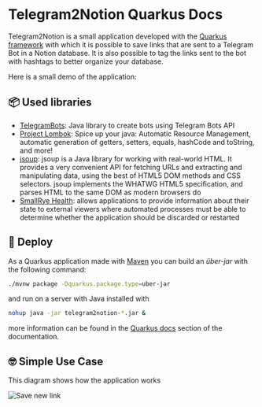 # Telegram2Notion Quarkus Docs

Telegram2Notion is a small application developed with the [Quarkus framework](https://quarkus.io/) with which it is possible to save links that are sent to a Telegram Bot in a Notion database. It is also possible to tag the links sent to the bot with hashtags to better organize your database.

Here is a small demo of the application:

<Vimeo video="763926082" />

## 📦 Used libraries

- [TelegramBots](https://github.com/rubenlagus/TelegramBots): Java library to create bots using Telegram Bots API
- [Project Lombok](https://projectlombok.org/): Spice up your java: Automatic Resource Management, automatic generation of getters, setters, equals, hashCode and toString, and more!
- [jsoup](https://jsoup.org/): jsoup is a Java library for working with real-world HTML. It provides a very convenient API for fetching URLs and extracting and manipulating data, using the best of HTML5 DOM methods and CSS selectors. jsoup implements the WHATWG HTML5 specification, and parses HTML to the same DOM as modern browsers do
- [SmallRye Health](https://quarkus.io/guides/smallrye-health): allows applications to provide information about their state to external viewers where automated processes must be able to determine whether the application should be discarded or restarted

## 🚀 Deploy

As a Quarkus application made with [Maven](https://maven.apache.org/index.html) you can build an _über-jar_ with the following command:

```bash
./mvnw package -Dquarkus.package.type=uber-jar
```

and run on a server with Java installed with

```bash
nohup java -jar telegram2notion-*.jar &
```

more information can be found in the [Quarkus docs](/quarkus-doc) section of the documentation.

## 🤓 Simple Use Case

This diagram shows how the application works

![Save new link](images/configuration/new-link-to-save.jpg "Save new link")